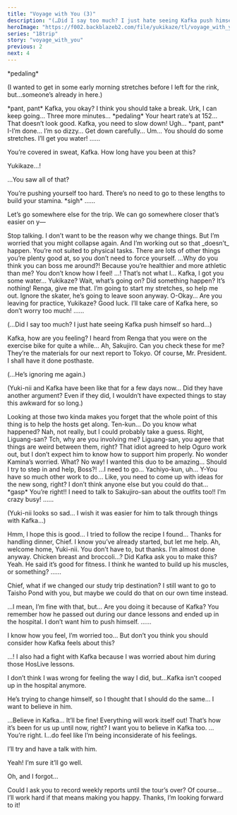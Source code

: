```yaml
---
title: "Voyage with You (3)"
description: "(…Did I say too much? I just hate seeing Kafka push himself so hard…)"
heroImage: "https://f002.backblazeb2.com/file/yukikaze/tl/voyage_with_you/3-1.jpg"
series: "18trip"
story: "voyage_with_you"
previous: 2
next: 4
---
```



<Divider loc="HAMA House - Gym" />

<StoryImg src="https://f002.backblazeb2.com/file/yukikaze/tl/voyage_with_you/3-1.jpg" alt="1" />

<Narration>
&ast;pedaling&ast;
</Narration>

<Bubble character="Yukikaze">
<p class="t">(I wanted to get in some early morning stretches before I left for the rink, but…someone’s already in here.)</p>
</Bubble>

<Bubble character="Kafka">
&ast;pant, pant&ast;
</Bubble>

<Bubble character="Renga">
Kafka, you okay? I think you should take a break.
</Bubble>

<Bubble character="Kafka">
Urk, I can keep going… Three more minutes…
</Bubble>

<Narration>
&ast;pedaling&ast;
</Narration>

<Bubble character="Renga">
Your heart rate’s at 152… That doesn’t look good. Kafka, you need to slow down!
</Bubble>

<Bubble character="Kafka">
Ugh… &ast;pant, pant&ast; I-I’m done… I’m so dizzy…
</Bubble>

<Bubble character="Renga">
Get down carefully… Um… You should do some stretches. I’ll get you water!
</Bubble>

<Bubble character="Yukikaze">
……

You’re covered in sweat, Kafka. How long have you been at this?
</Bubble>

<Bubble character="Kafka">
Yukikaze…!

…You saw all of that?
</Bubble>

<Bubble character="Yukikaze">
You’re pushing yourself too hard. There’s no need to go to these lengths to build your stamina.
</Bubble>

<Bubble character="Kafka">
&ast;sigh&ast;
</Bubble>

<Bubble character="Yukikaze">
……

Let’s go somewhere else for the trip. We can go somewhere closer that’s easier on y&NoBreak;—
</Bubble>

<Bubble character="Kafka">
Stop talking. I don’t want to be the reason why we change things.
</Bubble>

<Bubble character="Yukikaze">
But I’m worried that you might collapse again.
</Bubble>

<Bubble character="Kafka">
And I’m working out so that _doesn’t_ happen.
</Bubble>

<Bubble character="Yukikaze">
You’re not suited to physical tasks. There are lots of other things you’re plenty good at, so you don’t need to force yourself.
</Bubble>

<Bubble character="Kafka">
…Why do you think you can boss me around?! Because you’re healthier and more athletic than me? You don’t know how I feel!
</Bubble>

<Bubble character="Yukikaze">
…! That’s not what I…
</Bubble>

<Bubble character="Renga">
Kafka, I got you some water… Yukikaze? Wait, what’s going on? Did something happen?
</Bubble>

<Bubble character="Kafka">
It’s nothing! Renga, give me that. I’m going to start my stretches, so help me out. Ignore the skater, he’s going to leave soon anyway.
</Bubble>

<Bubble character="Renga">
O-Okay… Are you leaving for practice, Yukikaze? Good luck. I’ll take care of Kafka here, so don’t worry too much!
</Bubble>

<Bubble character="Yukikaze">
……

<p class="t">(…Did I say too much? I just hate seeing Kafka push himself so hard…)</p>
</Bubble>

<Divider loc="HAMA Tours - Meeting Space"/>

<StoryImg src="https://f002.backblazeb2.com/file/yukikaze/tl/voyage_with_you/3-2.jpg" alt="2" />

<Bubble character="Yukikaze">
Kafka, how are you feeling? I heard from Renga that you were on the exercise bike for quite a while…
</Bubble>

<Bubble character="Kafka">
Ah, Sakujiro. Can you check these for me? They’re the materials for our next report to Tokyo.
</Bubble>

<Bubble character="Sakujiro">
Of course, Mr. President. I shall have it done posthaste.
</Bubble>

<Bubble character="Yukikaze">
<p class="t">(…He’s ignoring me again.)</p>
</Bubble>

<Bubble mc>
<p class="t">(Yuki-nii and Kafka have been like that for a few days now… Did they have another argument? Even if they did, I wouldn’t have expected things to stay this awkward for so long.)</p>
</Bubble>

<Bubble character="Ten">
Looking at those two kinda makes you forget that the whole point of this thing is to help the hosts get along.
</Bubble>

<Bubble mc>
Ten-kun… Do you know what happened?
</Bubble>

<Bubble character="Ten">
Nah, not really, but I could probably take a guess. Right, Liguang-san?
</Bubble>

<Bubble character="Liguang">
Tch, why are you involving me?
</Bubble>

<Bubble mc>
Liguang-san, you agree that things are weird between them, right?
</Bubble>

<Bubble character="Liguang">
That idiot agreed to help Oguro work out, but I don’t expect him to know how to support him properly. No wonder Kamina’s worried.
</Bubble>

<Bubble character="Yachiyo">
What? No way! I wanted this duo to be amazing… Should I try to step in and help, Boss?!
</Bubble>

<Bubble character="Liguang">
…I need to go…
</Bubble>

<Bubble mc>
Yachiyo-kun, uh… Y-You have so much other work to do… Like, you need to come up with ideas for the new song, right? I don’t think anyone else but you could do that…
</Bubble>

<Bubble character="Yachiyo">
&ast;gasp&ast; You’re right!! I need to talk to Sakujiro-san about the outfits too!! I’m crazy busy!
</Bubble>

<Bubble character="Yukikaze">
……
</Bubble>

<Bubble mc>
<p class="t">(Yuki-nii looks so sad… I wish it was easier for him to talk through things with Kafka…)</p>
</Bubble>

<Divider loc="HAMA House - Kitchen" />

<StoryImg src="https://f002.backblazeb2.com/file/yukikaze/tl/voyage_with_you/3-3.jpg" alt="3" />

<Bubble mc>
Hmm, I hope this is good… I tried to follow the recipe I found…
</Bubble>

<Bubble character="Yukikaze">
Thanks for handling dinner, Chief. I know you’ve already started, but let me help.
</Bubble>

<Bubble mc>
Ah, welcome home, Yuki-nii. You don’t have to, but thanks. I’m almost done anyway.
</Bubble>

<Bubble character="Yukikaze">
Chicken breast and broccoli…? Did Kafka ask you to make this?
</Bubble>

<Bubble mc>
Yeah. He said it’s good for fitness. I think he wanted to build up his muscles, or something?
</Bubble>

<Bubble character="Yukikaze">
……

Chief, what if we changed our study trip destination? I still want to go to Taisho Pond with you, but maybe we could do that on our own time instead.
</Bubble>

<Bubble mc>
…I mean, I’m fine with that, but… Are you doing it because of Kafka?
</Bubble>

<Bubble character="Yukikaze">
You remember how he passed out during our dance lessons and ended up in the hospital. I don’t want him to push himself.
</Bubble>

<Bubble mc>
……

I know how you feel, I’m worried too… But don’t you think you should consider how Kafka feels about this?
</Bubble>

<Bubble character="Yukikaze">
…!
</Bubble>

<Bubble mc>
I also had a fight with Kafka because I was worried about him during those HosLive lessons.

I don’t think I was wrong for feeling the way I did, but…Kafka isn’t cooped up in the hospital anymore.

He’s trying to change himself, so I thought that I should do the same… I want to believe in him.
</Bubble>

<Bubble character="Yukikaze">
…Believe in Kafka…
</Bubble>

<Bubble mc>
It’ll be fine! Everything will work itself out! That’s how it’s been for us up until now, right? I want you to believe in Kafka too.
</Bubble>

<Bubble character="Yukikaze">
…You’re right. I…do feel like I’m being inconsiderate of his feelings.

I’ll try and have a talk with him.
</Bubble>

<Bubble mc>
Yeah! I’m sure it’ll go well.

Oh, and I forgot…
</Bubble>

<StoryImg src="https://f002.backblazeb2.com/file/yukikaze/assets/obj/019.webp" alt="Recorder" type="obj" />

<Bubble mc>
Could I ask you to record weekly reports until the tour’s over?
</Bubble>

<Bubble character="Yukikaze">
Of course… I’ll work hard if that means making you happy.
</Bubble>

<Bubble mc>
Thanks, I’m looking forward to it!
</Bubble>
